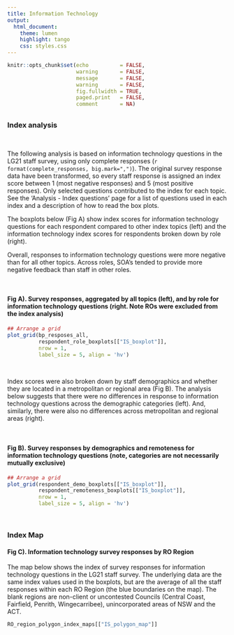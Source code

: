 ```yaml
---
title: Information Technology
output: 
  html_document:
    theme: lumen           
    highlight: tango
    css: styles.css
---
```



```r

knitr::opts_chunk$set(echo          = FALSE, 
                      warning       = FALSE, 
                      message       = FALSE, 
                      warning       = FALSE, 
                      fig.fullwidth = TRUE, 
                      paged.print   = FALSE, 
                      comment       = NA)

```



## {.tabset .tabset-fade}

### Index analysis

\

The following analysis is based on information technology questions in the LG21 staff survey, using only complete responses 
(`r format(complete_responses, big.mark=",")`). The original survey response data have been  transformed, so every
staff response is assigned an index score between 1 (most negative responses) and 5 (most positive responses). Only selected questions contributed to the index for each topic. See the 'Analysis - Index questions' page for a list of questions used in each index and a description of how to read the box plots.

The boxplots below (Fig A) show index scores for information technology questions for each respondent compared to other index topics (left) and the information technology index scores for respondents broken down by role (right).

Overall, responses to information technology questions were more negative than for all other topics. Across roles, SOA's tended to provide  more negative feedback than staff in other roles. 

\

#### **Fig A). Survey responses, aggregated by all topics (left), and by role for information technology questions (right. Note ROs were excluded from the index analysis)**

```r

## Arrange a grid
plot_grid(bp_resposes_all, 
          respondent_role_boxplots[["IS_boxplot"]],
          nrow = 1,
          label_size = 5, align = 'hv')

```


\

Index scores were also broken down by staff demographics and whether they are located in a metropolitan or regional area (Fig B). The analysis below suggests that there were no differences in response to information technology questions across the demographic categories (left). And, similarly, there were also no differences across metropolitan and regional areas (right).

\

#### **Fig B). Survey responses by demographics and remoteness for information technology questions (note, categories are not necessarily mutually exclusive)**

```r

## Arrange a grid
plot_grid(respondent_demo_boxplots[["IS_boxplot"]], 
          respondent_remoteness_boxplots[["IS_boxplot"]],
          nrow = 1,
          label_size = 5, align = 'hv')
```

\


### Index Map

#### **Fig C). Information technology survey responses by RO Region**

The map below shows the index of survey responses for information technology questions in the LG21 staff survey. The underlying data are the same index
values used in the boxplots, but are the average of all the staff responses within each RO Region (the blue boundaries on the map). The blank regions are non-client or uncontested Councils (Central Coast, Fairfield, Penrith, Wingecarribee), unincorporated areas of NSW and the ACT.

```r

RO_region_polygon_index_maps[["IS_polygon_map"]]

```


